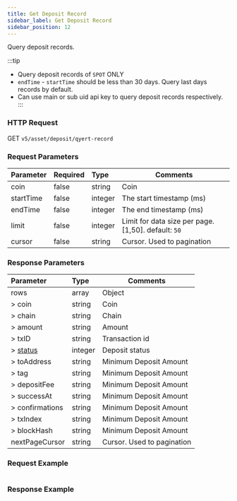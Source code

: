 ```yaml
---
title: Get Deposit Record
sidebar_label: Get Deposit Record
sidebar_position: 12
---
```


Query deposit records.

:::tip
* Query deposit records of `SPOT` ONLY
* `endTime` - `startTime` should be less than 30 days. Query last days records by default.
* Can use main or sub uid api key to query deposit records respectively.
:::

### HTTP Request
GET `v5/asset/deposit/qyert-record`

### Request Parameters
| Parameter | Required | Type | Comments|
|:----- |:-------|:-----|------ |
|coin |false |string |Coin |
|startTime |false |integer |The start timestamp (ms) |
|endTime |false |integer |The end timestamp (ms) |
|limit |false |integer |Limit for data size per page. [1,50]. default: `50`|
|cursor |false |string |Cursor. Used to pagination|

### Response Parameters
| Parameter | Type | Comments|
|:----- |:-----|----- |
|rows |array|Object |
|> coin |string |Coin |
|> chain |string|Chain |
|> amount |string|Amount |
|> txID |string|Transaction id |
|> [status](../enum#depositstatus) |integer|Deposit status |
|> toAddress |string|Minimum Deposit Amount |
|> tag |string|Minimum Deposit Amount |
|> depositFee |string|Minimum Deposit Amount |
|> successAt |string|Minimum Deposit Amount |
|> confirmations |string|Minimum Deposit Amount |
|> txIndex |string|Minimum Deposit Amount |
|> blockHash |string|Minimum Deposit Amount |
|nextPageCursor |string |Cursor. Used to pagination|

### Request Example

<Tabs>
<TabItem value="console" label="Console">

```http
```

</TabItem>
</Tabs>

### Response Example

<Tabs>
<TabItem value="js response" label="response">

```json

```
</TabItem>
</Tabs>